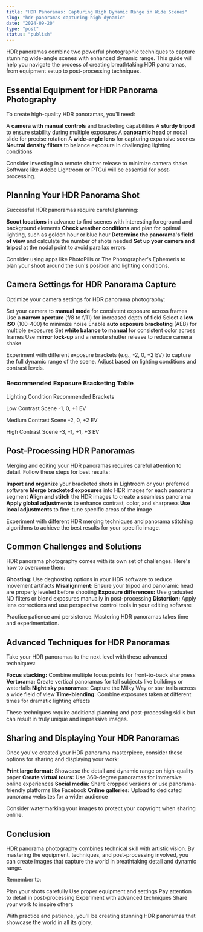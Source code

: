 ```yaml
---
title: "HDR Panoramas: Capturing High Dynamic Range in Wide Scenes"
slug: "hdr-panoramas-capturing-high-dynamic"
date: "2024-09-20"
type: "post"
status: "publish"
---
```


HDR panoramas combine two powerful photographic techniques to capture stunning wide-angle scenes with enhanced dynamic range. This guide will help you navigate the process of creating breathtaking HDR panoramas, from equipment setup to post-processing techniques.

## Essential Equipment for HDR Panorama Photography

To create high-quality HDR panoramas, you'll need:

A **camera with manual controls** and bracketing capabilities
A **sturdy tripod** to ensure stability during multiple exposures
A **panoramic head** or nodal slide for precise rotation
A **wide-angle lens** for capturing expansive scenes
**Neutral density filters** to balance exposure in challenging lighting conditions

Consider investing in a remote shutter release to minimize camera shake. Software like Adobe Lightroom or PTGui will be essential for post-processing.

## Planning Your HDR Panorama Shot

Successful HDR panoramas require careful planning:

**Scout locations** in advance to find scenes with interesting foreground and background elements
**Check weather conditions** and plan for optimal lighting, such as golden hour or blue hour
**Determine the panorama's field of view** and calculate the number of shots needed
**Set up your camera and tripod** at the nodal point to avoid parallax errors

Consider using apps like PhotoPills or The Photographer's Ephemeris to plan your shoot around the sun's position and lighting conditions.

## Camera Settings for HDR Panorama Capture

Optimize your camera settings for HDR panorama photography:

Set your camera to **manual mode** for consistent exposure across frames
Use a **narrow aperture** (f/8 to f/11) for increased depth of field
Select a **low ISO** (100-400) to minimize noise
Enable **auto exposure bracketing** (AEB) for multiple exposures
Set **white balance to manual** for consistent color across frames
Use **mirror lock-up** and a remote shutter release to reduce camera shake

Experiment with different exposure brackets (e.g., -2, 0, +2 EV) to capture the full dynamic range of the scene. Adjust based on lighting conditions and contrast levels.

### Recommended Exposure Bracketing Table

Lighting Condition
Recommended Brackets

Low Contrast Scene
-1, 0, +1 EV

Medium Contrast Scene
-2, 0, +2 EV

High Contrast Scene
-3, -1, +1, +3 EV

## Post-Processing HDR Panoramas

Merging and editing your HDR panoramas requires careful attention to detail. Follow these steps for best results:

**Import and organize** your bracketed shots in Lightroom or your preferred software
**Merge bracketed exposures** into HDR images for each panorama segment
**Align and stitch** the HDR images to create a seamless panorama
**Apply global adjustments** to enhance contrast, color, and sharpness
**Use local adjustments** to fine-tune specific areas of the image

Experiment with different HDR merging techniques and panorama stitching algorithms to achieve the best results for your specific image.

## Common Challenges and Solutions

HDR panorama photography comes with its own set of challenges. Here's how to overcome them:

**Ghosting:** Use deghosting options in your HDR software to reduce movement artifacts
**Misalignment:** Ensure your tripod and panoramic head are properly leveled before shooting
**Exposure differences:** Use graduated ND filters or blend exposures manually in post-processing
**Distortion:** Apply lens corrections and use perspective control tools in your editing software

Practice patience and persistence. Mastering HDR panoramas takes time and experimentation.

## Advanced Techniques for HDR Panoramas

Take your HDR panoramas to the next level with these advanced techniques:

**Focus stacking:** Combine multiple focus points for front-to-back sharpness
**Vertorama:** Create vertical panoramas for tall subjects like buildings or waterfalls
**Night sky panoramas:** Capture the Milky Way or star trails across a wide field of view
**Time-blending:** Combine exposures taken at different times for dramatic lighting effects

These techniques require additional planning and post-processing skills but can result in truly unique and impressive images.

## Sharing and Displaying Your HDR Panoramas

Once you've created your HDR panorama masterpiece, consider these options for sharing and displaying your work:

**Print large format:** Showcase the detail and dynamic range on high-quality paper
**Create virtual tours:** Use 360-degree panoramas for immersive online experiences
**Social media:** Share cropped versions or use panorama-friendly platforms like Facebook
**Online galleries:** Upload to dedicated panorama websites for a wider audience

Consider watermarking your images to protect your copyright when sharing online.

## Conclusion

HDR panorama photography combines technical skill with artistic vision. By mastering the equipment, techniques, and post-processing involved, you can create images that capture the world in breathtaking detail and dynamic range.

Remember to:

Plan your shots carefully
Use proper equipment and settings
Pay attention to detail in post-processing
Experiment with advanced techniques
Share your work to inspire others

With practice and patience, you'll be creating stunning HDR panoramas that showcase the world in all its glory.